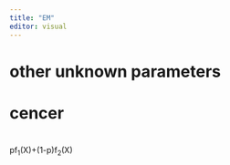 ```yaml
---
title: "EM"
editor: visual
---
```


# other unknown parameters

# cencer

# 

pf$_1$(X)+(1-p)f$_2$(X)
